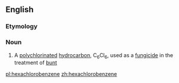 ==English==

===Etymology===
{{compound|hexa-|chloro-|benzene}}

===Noun===
{{wikipedia}}
{{en-noun|s|-}}

# {{context|organic compound}} A [[polychlorinated]] [[hydrocarbon]], C<sub>6</sub>Cl<sub>6</sub>, used as a [[fungicide]] in the treatment of [[bunt]]

[[pl:hexachlorobenzene]]
[[zh:hexachlorobenzene]]